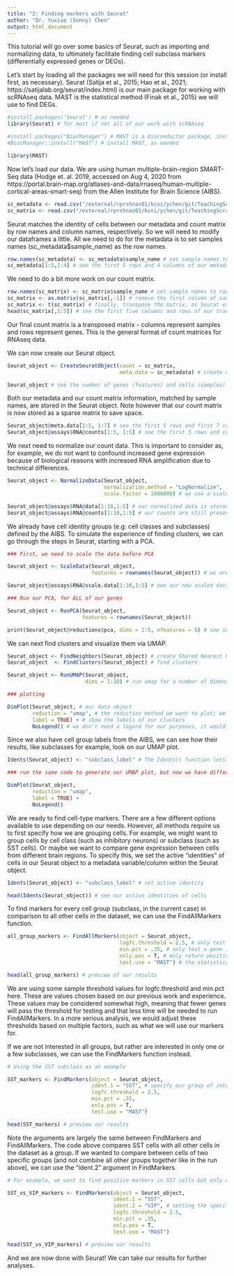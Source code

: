 ```yaml
---
title: "2: Finding markers with Seurat"
author: "Dr. Yuxiao (Sonny) Chen"
output: html_document
---
```


This tutorial will go over some basics of Seurat, such as importing and normalizing data, to ultimately facilitate finding cell subclass markers (differentially expressed genes or DEGs). 

Let's start by loading all the packages we will need for this session (or install first, as necessary). 
Seurat (Satija et al., 2015; Hao et al., 2021; https://satijalab.org/seurat/index.html) is our main package for working with scRNAseq data. 
MAST is the statistical method (Finak et al., 2015) we will use to find DEGs.

```r

#install.packages('Seurat') # as needed
library(Seurat) # for most if not all of our work with scRNAseq

#install.packages("BiocManager") # MAST is a bioconductor package, install BiocManager, as needed
#BiocManager::install("MAST") # install MAST, as needed

library(MAST)

```

Now let's load our data. We are using human multiple-brain-region SMART-Seq data (Hodge et. al. 2019, accessed on Aug 4, 2020 from https://portal.brain-map.org/atlases-and-data/rnaseq/human-multiple-cortical-areas-smart-seq) from the Allen Institute for Brain Science (AIBS).

```r

sc_metadata <- read.csv("/external/rprshnas01/kcni/ychen/git/TeachingScraps/L3_metadata_L.csv", row.names=1) # our metadata
sc_matrix <- read.csv("/external/rprshnas01/kcni/ychen/git/TeachingScraps/L3_count_matrix_L.csv", row.names=1) # our count matrix

```

Seurat matches the identity of cells between our metadata and count matrix by row names and column names, respectively. So we will need to modify our dataframes a little. All we need to do for the metadata is to set samples names (sc_metadata$sample_name) as the row names. 

```r

row.names(sc_metadata) <- sc_metadata$sample_name # set sample names to row names
sc_metadata[1:5,1:4] # see the first 5 rows and 4 columns of our metadata

```

We need to do a bit more work on our count matrix.

```r

row.names(sc_matrix) <- sc_matrix$sample_name # set sample names to row names
sc_matrix <- as.matrix(sc_matrix[,-1]) # remove the first column of sample names, to leave us with a pure matrix
sc_matrix <- t(sc_matrix) # finally, transpose the matrix, as Seurat expects a count matrix formatted with samples as columns and genes as rows
head(sc_matrix[,1:5]) # see the first five columns and rows of our transformed count matrix

```

Our final count matrix is a transposed matrix - columns represent samples and rows represent genes. This is the general format of count matrices for RNAseq data. 

We can now create our Seurat object.

```r

Seurat_object <- CreateSeuratObject(count = sc_matrix, 
                                    meta.data = sc_metadata) # create our Seurat object

Seurat_object # see the number of genes (features) and cells (samples) in our object - it matches the corresponding dimensions of our initial data

```
Both our metadata and our count matrix information, matched by sample names, are stored in the Seurat object. Note however that our count matrix is now stored as a sparse matrix to save space.

```r

Seurat_object@meta.data[1:5, 1:7] # see the first 5 rows and first 7 columns of our metadata
Seurat_object@assays$RNA@counts[1:5, 1:5] # see the first 5 rows and columns of our count matrix

```
We next need to normalize our count data. This is important to consider as, for example, we do not want to confound increased gene expression because of biological reasons with increased RNA amplification due to technical differences.

```r

Seurat_object <- NormalizeData(Seurat_object, 
                               normalization.method = "LogNormalize", 
                               scale.factor = 1000000) # we use a scale factor of 1 million to convert our values to counts-per-million

Seurat_object@assays$RNA@data[1:10,1:5] # our normalized data is stored here; preview/see our normalized data
Seurat_object@assays$RNA@counts[1:10,1:5] # our counts are still present in our Seurat object, which we can see here

```
We already have cell identity groups (e.g: cell classes and subclasses) defined by the AIBS. To simulate the experience of finding clusters, we can go through the steps in Seurat, starting with a PCA.

```r

### First, we need to scale the data before PCA

Seurat_object <- ScaleData(Seurat_object, 
                           features = rownames(Seurat_object)) # we are going to scale the data,and do this for all genes

Seurat_object@assays$RNA@scale.data[1:10,1:5] # see our new scaled data, stored in yet another part of the Seurat object

### Run our PCA, for ALL of our genes

Seurat_object <- RunPCA(Seurat_object,
                        features = rownames(Seurat_object))

print(Seurat_object@reductions$pca, dims = 1:5, nfeatures = 5) # see some of our PCs

```
We can next find clusters and visualize them via UMAP.

```r

Seurat_object <- FindNeighbors(Seurat_object) # create Shared Nearest Neighbor graph of data
Seurat_object  <- FindClusters(Seurat_object) # find clusters

Seurat_object <- RunUMAP(Seurat_object, 
                         dims = 1:10) # run umap for a number of dimensions (from PCA), we'll go with 10

### plotting

DimPlot(Seurat_object, # our data object
        reduction = "umap", # the reduction method we want to plot; we could put PCA here, but it would result in a hard-to-interpret plot 
        label = TRUE) + # show the labels of our clusters 
        NoLegend() # we don't need a legend for our purposes, it would be redundant

```

Since we also have cell group labels from the AIBS, we can see how their results, like subclasses for example, look on our UMAP plot.

```r

Idents(Seurat_object) <- "subclass_label" # The Idents() function lets us specify which grouping variable we want to work with

### run the same code to generate our UMAP plot, but now we have different active "identities" due to the code above

DimPlot(Seurat_object, 
        reduction = "umap", 
        label = TRUE) +  
        NoLegend()

```

We are ready to find cell-type markers. There are a few different options available to use depending on our needs. However, all methods require us to first specify how we are grouping cells. For example, we might want to group cells by cell class (such as inhibitory neurons) or subclass (such as SST cells). Or maybe we want to compare gene expression between cells from different brain regions. To specify this, we set the active "identities" of cells in our Seurat object to a metadata variable/column within the Seurat object.

```r

Idents(Seurat_object) <- "subclass_label" # set active identity

head(Idents(Seurat_object)) # see our active identities of cells

```
To find markers for every cell group (subclass, in the current case) in comparison to all other cells in the dataset, we can use the FindAllMarkers function.

```r

all_group_markers <- FindAllMarkers(object = Seurat_object, 
                                    logfc.threshold = 2.5, # only test a gene if there is a log-fold-change difference above this threshold
                                    min.pct = .35, # only test a gene if the % of cells in the group of interest that express it is > this threshold
                                    only.pos = T, # only return positive markers (enriched in the cell group of interest)
                                    test.use = "MAST") # the statistical test to use

head(all_group_markers) # preview of our results

```

We are using some sample threshold values for logfc.threshold and min.pct here. These are values chosen based on our previous work and experience. These values may be considered somewhat high, meaning that fewer genes will pass the threshold for testing and that less time will be needed to run FindAllMarkers. In a more serious analysis, we would adjust these thresholds based on multiple factors, such as what we will use our markers for.

If we are not interested in all groups, but rather are interested in only one or a few subclasses, we can use the FindMarkers function instead.

```r

# Using the SST subclass as an example

SST_markers <- FindMarkers(object = Seurat_object, 
                           ident.1 = "SST", # specify our group of interest here
                           logfc.threshold = 2.5, 
                           min.pct = .35, 
                           only.pos = T,
                           test.use = "MAST") 

head(SST_markers) # preview our results

```

Note the arguments are largely the same between FindMarkers and FindAllMarkers. The code above compares SST cells with all other cells in the dataset as a group. If we wanted to compare between cells of two specific groups (and not combine all other groups together like in the run above), we can use the "ident.2" argument in FindMarkers.

```r

# For example, we want to find positive markers in SST cells but only compared to VIP cells

SST_vs_VIP_markers <- FindMarkers(object = Seurat_object, 
                                  ident.1 = "SST", 
                                  ident.2 = "VIP", # setting the specific "other" group to compare  
                                  logfc.threshold = 2.5, 
                                  min.pct = .35, 
                                  only.pos = T,
                                  test.use = "MAST") 

head(SST_vs_VIP_markers) # preview our results

```

And we are now done with Seurat! We can take our results for further analyses.

